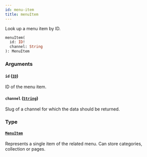 ```yaml
---
id: menu-item
title: menuItem
---
```



Look up a menu item by ID.

```graphql
menuItem(
  id: ID!
  channel: String
): MenuItem
```


### Arguments

#### `id` ([`ID`](../../../developer/api-reference/scalars/id))

ID of the menu item.


#### `channel` ([`String`](../../../developer/api-reference/scalars/string))

Slug of a channel for which the data should be returned.


### Type

#### [`MenuItem`](../../../developer/api-reference/objects/menu-item) 

Represents a single item of the related menu. Can store categories, collection or pages.




